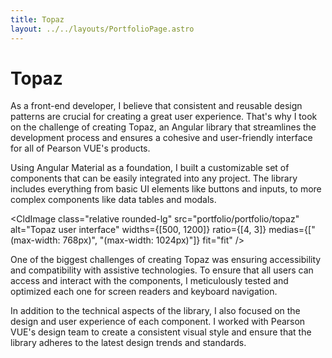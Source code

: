 ```yaml
---
title: Topaz
layout: ../../layouts/PortfolioPage.astro
---
```



# Topaz

As a front-end developer, I believe that consistent and reusable design patterns are crucial for creating a great user experience. That's why I took on the challenge of creating Topaz, an Angular library that streamlines the development process and ensures a cohesive and user-friendly interface for all of Pearson VUE's products.

Using Angular Material as a foundation, I built a customizable set of components that can be easily integrated into any project. The library includes everything from basic UI elements like buttons and inputs, to more complex components like data tables and modals.

<CldImage
  class="relative rounded-lg"
  src="portfolio/portfolio/topaz"
  alt="Topaz user interface"
  widths={[500, 1200]}
  ratio={[4, 3]}
  medias={["(max-width: 768px)", "(max-width: 1024px)"]}
  fit="fit"
/>

One of the biggest challenges of creating Topaz was ensuring accessibility and compatibility with assistive technologies. To ensure that all users can access and interact with the components, I meticulously tested and optimized each one for screen readers and keyboard navigation.

In addition to the technical aspects of the library, I also focused on the design and user experience of each component. I worked with Pearson VUE's design team to create a consistent visual style and ensure that the library adheres to the latest design trends and standards.
